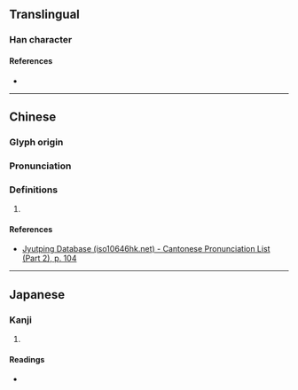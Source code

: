 {{character info/new}}
==Translingual==

===Han character===
{{Han char|rn=53|rad=广|as=19|sn=22|four=00211|canj=IMMP|ids=⿸广麗}}

====References====
* {{Han ref|kx=0352.220|dkj=09557|dj=0666.050|hdz=20909.020|uh=5EF2|ud=24306|bh=F6DF|bd=63199}}

----

==Chinese==
{{zh-forms}}

===Glyph origin===
{{Han etym}}

===Pronunciation===
{{zh-pron
|m=lí
|c=lai4
|mc=y
|oc=y
|cat=
}}

===Definitions===
{{zh-hanzi}}

# {{rfdef|zh}}

====References====
* [http://www.iso10646hk.net/jp/document/download.jsp Jyutping Database (iso10646hk.net) - Cantonese Pronunciation List (Part 2), p. 104]

----

==Japanese==

===Kanji===
{{ja-kanji|grade=|rs=广19}}

# {{rfdef|ja|sort=广19}}

====Readings====
* {{ja-readings|on=[[れい]] (rei), [[らい]] (rai), [[り]] (ri)|kun=}}
